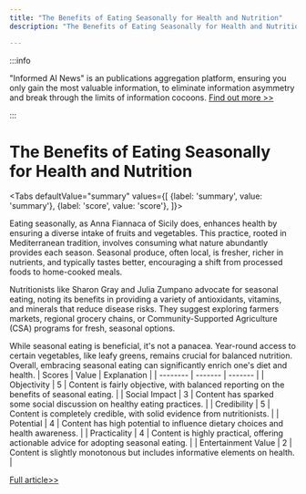 ```yaml
---
title: "The Benefits of Eating Seasonally for Health and Nutrition"
description: "The Benefits of Eating Seasonally for Health and Nutrition"

---
```



:::info

"Informed AI News" is an publications aggregation platform, ensuring you only gain the most valuable information, to eliminate information asymmetry and break through the limits of information cocoons.  [Find out more >>](/)

:::

# The Benefits of Eating Seasonally for Health and Nutrition


<Tabs
	defaultValue="summary"
	values={[
	{label: 'summary', value: 'summary'},
	{label: 'score', value: 'score'},
]}>
<TabItem value="summary">


Eating seasonally, as Anna Fiannaca of Sicily does, enhances health by ensuring a diverse intake of fruits and vegetables. This practice, rooted in Mediterranean tradition, involves consuming what nature abundantly provides each season. Seasonal produce, often local, is fresher, richer in nutrients, and typically tastes better, encouraging a shift from processed foods to home-cooked meals.

Nutritionists like Sharon Gray and Julia Zumpano advocate for seasonal eating, noting its benefits in providing a variety of antioxidants, vitamins, and minerals that reduce disease risks. They suggest exploring farmers markets, regional grocery chains, or Community-Supported Agriculture (CSA) programs for fresh, seasonal options.

While seasonal eating is beneficial, it's not a panacea. Year-round access to certain vegetables, like leafy greens, remains crucial for balanced nutrition. Overall, embracing seasonal eating can significantly enrich one's diet and health.
</TabItem>
<TabItem value="score">
	| Scores     | Value   | Explanation |
	| -------- | ------- | ------- |
	| Objectivity  | 5    | Content is fairly objective, with balanced reporting on the benefits of seasonal eating.    |
	| Social Impact | 3     | Content has sparked some social discussion on healthy eating practices.    |
	| Credibility    | 5    | Content is completely credible, with solid evidence from nutritionists.    |
	| Potential    | 4    | Content has high potential to influence dietary choices and health awareness.    |
	| Practicality    | 4    | Content is highly practical, offering actionable advice for adopting seasonal eating.    |
	| Entertainment Value    | 2    | Content is slightly monotonous but includes informative elements on health.    |
</TabItem>
</Tabs>

[Full article>>](https://apnews.com/article/eating-seasonal-food-wellness-af4b2b91e3eee41bb8fe8089463547e6)
